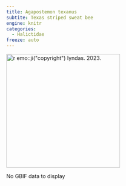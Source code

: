 ```yaml
---
title: Agapostemon texanus
subtite: Texas striped sweat bee
engine: knitr
categories:
  - Halictidae
freeze: auto
---
```

[![`r emo::ji("copyright")` lyndas. 2023.](/files/no_bee.png){height=300}](https://inaturalist.ca/observations/167784335)

No GBIF data to display
